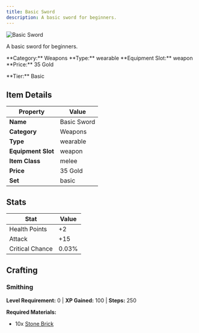 ```yaml
---
title: Basic Sword
description: A basic sword for beginners.
---
```


<div className="flex items-start gap-6 mb-8">
  <div className="flex-shrink-0">
    <img src="/assets/resources/crafting/weapons/swords/basic_sword.png" alt="Basic Sword" className="w-24 h-24 border rounded-lg" />
  </div>
  <div className="flex-1">
    <div className="space-y-2">
      <p className="text-lg text-muted-foreground">A basic sword for beginners.</p>
      <div className="flex flex-wrap gap-4 text-sm">
        <span className="px-2 py-1 bg-blue-100 dark:bg-blue-900 rounded-md">
          **Category:** Weapons
        </span>
        <span className="px-2 py-1 bg-green-100 dark:bg-green-900 rounded-md">
          **Type:** wearable
        </span>
        <span className="px-2 py-1 bg-purple-100 dark:bg-purple-900 rounded-md">
          **Equipment Slot:** weapon
        </span>
        <span className="px-2 py-1 bg-yellow-100 dark:bg-yellow-900 rounded-md">
          **Price:** 35 Gold
        </span>
      </div>
      <p className="text-sm font-medium">**Tier:** Basic</p>
    </div>
  </div>
</div>

## Item Details

| Property | Value |
|----------|-------|
| **Name** | Basic Sword |
| **Category** | Weapons |
| **Type** | wearable |
| **Equipment Slot** | weapon |
| **Item Class** | melee |
| **Price** | 35 Gold |
| **Set** | basic |

## Stats

| Stat | Value |
|------|-------|
| Health Points | +2 |
| Attack | +15 |
| Critical Chance | 0.03% |

## Crafting

### Smithing

**Level Requirement:** 0 | **XP Gained:** 100 | **Steps:** 250

**Required Materials:**
- 10x [Stone Brick](/docs/resources/individual/stone_brick)